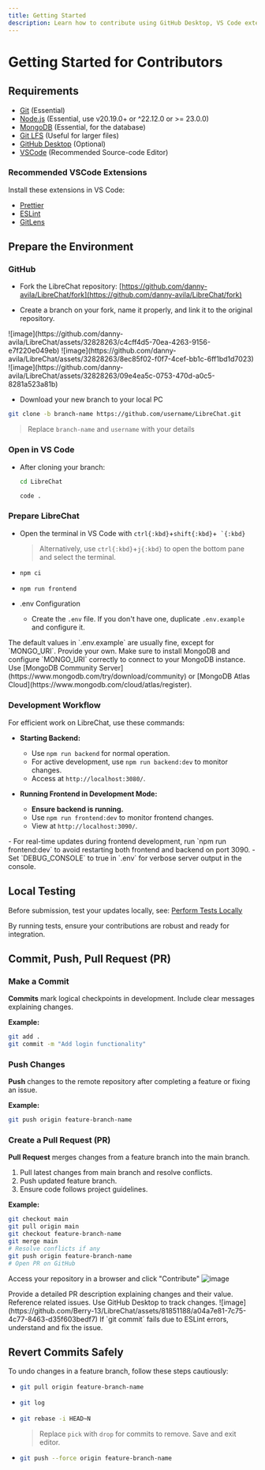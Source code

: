 ```yaml
---
title: Getting Started
description: Learn how to contribute using GitHub Desktop, VS Code extensions, and Git rebase.
---
```


# Getting Started for Contributors

## Requirements

- [Git](https://git-scm.com/downloads) (Essential)
- [Node.js](https://nodejs.org/en/download) (Essential, use v20.19.0+ or ^22.12.0 or >= 23.0.0)
- [MongoDB](https://www.mongodb.com/try/download/community) (Essential, for the database)
- [Git LFS](https://git-lfs.com/) (Useful for larger files)
- [GitHub Desktop](https://desktop.github.com/) (Optional)
- [VSCode](https://code.visualstudio.com/Download) (Recommended Source-code Editor)

### Recommended VSCode Extensions

Install these extensions in VS Code:

- [Prettier](https://marketplace.visualstudio.com/items?itemName=esbenp.prettier-vscode)
- [ESLint](https://marketplace.visualstudio.com/items?itemName=dbaeumer.vscode-eslint)
- [GitLens](https://marketplace.visualstudio.com/items?itemName=eamodio.gitlens)

## Prepare the Environment

### GitHub

- Fork the LibreChat repository: [https://github.com/danny-avila/LibreChat/fork](https://github.com/danny-avila/LibreChat/fork)

- Create a branch on your fork, name it properly, and link it to the original repository.

<Callout type="info" title="Screenshots:" emoji="📷" collapsible>
  ![image](https://github.com/danny-avila/LibreChat/assets/32828263/c4cff4d5-70ea-4263-9156-e7f220e049eb)
  ![image](https://github.com/danny-avila/LibreChat/assets/32828263/8ec85f02-f0f7-4cef-bb1c-6ff1bd1d7023)
  ![image](https://github.com/danny-avila/LibreChat/assets/32828263/09e4ea5c-0753-470d-a0c5-8281a523a81b)
</Callout>

- Download your new branch to your local PC

```sh filename="Download your LibreChat branch"
git clone -b branch-name https://github.com/username/LibreChat.git
```

> Replace `branch-name` and `username` with your details

### Open in VS Code

- After cloning your branch:
  ```sh filename="Navigate to LibreChat folder"
  cd LibreChat
  ```
  ```sh filename="Open in VS Code"
  code .
  ```

### Prepare LibreChat

- Open the terminal in VS Code with `ctrl{:kbd}`+`shift{:kbd}`+`` `{:kbd}``

  > Alternatively, use `ctrl{:kbd}`+`j{:kbd}` to open the bottom pane and select the terminal.

- ```sh filename="Install LibreChat dependencies"
  npm ci
  ```
- ```sh filename="Build Frontend"
  npm run frontend
  ```

- .env Configuration
  - Create the `.env` file. If you don't have one, duplicate `.env.example` and configure it.

<Callout type="warning" title="Warning">
  The default values in `.env.example` are usually fine, except for `MONGO_URI`. Provide your own.
  Make sure to install MongoDB and configure `MONGO_URI` correctly to connect to your MongoDB instance.
  Use [MongoDB Community Server](https://www.mongodb.com/try/download/community) or [MongoDB Atlas
  Cloud](https://www.mongodb.com/cloud/atlas/register).
</Callout>

### Development Workflow

For efficient work on LibreChat, use these commands:

- **Starting Backend:**

  - Use `npm run backend` for normal operation.
  - For active development, use `npm run backend:dev` to monitor changes.
  - Access at `http://localhost:3080/`.

- **Running Frontend in Development Mode:**

  - **Ensure backend is running.**
  - Use `npm run frontend:dev` to monitor frontend changes.
  - View at `http://localhost:3090/`.

<Callout type="tip" title="Pro Tips">
  - For real-time updates during frontend development, run `npm run frontend:dev` to avoid
  restarting both frontend and backend on port 3090. - Set `DEBUG_CONSOLE` to true in `.env` for
  verbose server output in the console.
</Callout>

## Local Testing

Before submission, test your updates locally, see: [Perform Tests Locally](/docs/development/testing)

By running tests, ensure your contributions are robust and ready for integration.

## Commit, Push, Pull Request (PR)

### Make a Commit

**Commits** mark logical checkpoints in development. Include clear messages explaining changes.

**Example:**

```bash filename=" "
git add .
git commit -m "Add login functionality"
```

### Push Changes

**Push** changes to the remote repository after completing a feature or fixing an issue.

**Example:**

```bash filename=" "
git push origin feature-branch-name
```

### Create a Pull Request (PR)

**Pull Request** merges changes from a feature branch into the main branch.

1. Pull latest changes from main branch and resolve conflicts.
2. Push updated feature branch.
3. Ensure code follows project guidelines.

**Example:**

```bash filename=" "
git checkout main
git pull origin main
git checkout feature-branch-name
git merge main
# Resolve conflicts if any
git push origin feature-branch-name
# Open PR on GitHub
```

Access your repository in a browser and click "Contribute"
![image](https://github.com/danny-avila/LibreChat/assets/32828263/4da0a287-e6d3-4e75-af6b-4cffc28f593c)

<Callout type="info" title="Note:">
  Provide a detailed PR description explaining changes and their value. Reference related issues.
</Callout>

<Callout type="tip" title="Tip">
  Use GitHub Desktop to track changes.
  ![image](https://github.com/Berry-13/LibreChat/assets/81851188/a04a7e81-7c75-4c77-8463-d35f603bedf7)
</Callout>

<Callout type="warning" title="Warning">
  If `git commit` fails due to ESLint errors, understand and fix the issue.
</Callout>

## Revert Commits Safely

To undo changes in a feature branch, follow these steps cautiously:

- ```bash filename="1. Update local repository from feature branch:"
  git pull origin feature-branch-name
  ```

- ```bash filename="2. Review commit history to determine commits to revert:"
  git log
  ```

- ```bash filename="3. Start an interactive rebase for 'N' commits to revert:"
  git rebase -i HEAD~N
  ```

  > Replace `pick` with `drop` for commits to remove. Save and exit editor.

- ```bash filename="4. Force push changes to remote repository:"
  git push --force origin feature-branch-name
  ```
